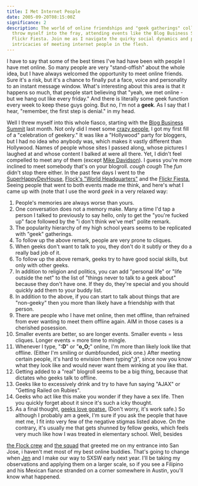 ```yaml
---
title: I Met Internet People
date: 2005-09-20T08:15:00Z
significance: 2
description: The world of online friendships and "geek gatherings" collide as I
  throw myself into the fray, attending events like the Blog Business Summit and
  Flickr Fiesta. Join me as I navigate the quirky social dynamics and ponder the
  intricacies of meeting internet people in the flesh.
---
```


I have to say that some of the best times I've had have been with people I have met online. So many people are very "stand-offish" about the whole idea, but I have always welcomed the opportunity to meet online friends. Sure it's a risk, but it's a chance to finally put a face, voice and personality to an instant message window. What's interesting about this area is that it happens so much, that people start believing that "yeah, we met online - but we hang out like every friday." And there is literally some geek function every week to keep these guys going. But no, I'm not a **geek**. As I say that I hear, "remember, the first step is denial." in my head.

Well I threw myself into this whole fiasco, starting with the [Blog Business Summit][1] last month. Not only did I meet some [crazy people][2], I got my first fill of a "celebration of geekery." It was like a "Hollywood" party for bloggers, but I had no idea who anybody was, which makes it vastly different than Hollywood. Names of people whose sites I passed along, whose pictures I laughed at and whose content I balked at were all there. Yet, I didn't feel compelled to meet any of them (except [Mike Davidson][3]). I guess you're more inclined to meet somebody that's on your blogroll. *cough cough* The *fun* didn't stop there either. In the past few days I went to the [SuperHappyDevHouse][4], [Flock's "World Headquarters"][5] and the [Flickr Fiesta.][6] Seeing people that went to both events made me think, and here's what I came up with (note that I use the word *geek* in a very relaxed way:

1.  People's memories are always worse than yours.
2.  One conversation does not a memory make. Many a time I'd tap a person I talked to previously to say hello, only to get the "you're fucked up" face followed by the "i don't think we've met" polite remark.
3.  The popularity hierarchy of my high school years seems to be replicated with "geek" gatherings.
4.  To follow up the above remark, people are very prone to cliques.
5.  When geeks don't want to talk to you, they don't do it subtly or they do a really bad job of it.
6.  To follow up the above remark, geeks try to have good social skills, but only with other geeks.
7.  In addition to religion and politics, you can add "personal life" or "life outside the net" to the list of "things never to talk to a geek about" because they don't have one. If they do, they're special and you should quickly add them to your buddy list.
8.  In addition to the above, if you can start to talk about things that are "non-geeky" then you more than likely have a friendship with that person.
9.  There are people who I have met online, then met offline, than refrained from ever wanting to meet them offline again. AIM in those cases is a cherished posession.
10. Smaller events are better, so are longer events. Smaller events = less cliques. Longer events = more time to mingle.
11. Whenever I type, "**:D**" or "**o_O;**" online, I'm more than likely look like that offline. (Either I'm smiling or dumbfounded, pick one.) After meeting certain people, it's hard to envision them typing"**;)**", since now you know what they look like and would never want them winking at you like that.
12. Getting added to a "real" blogroll seems to be a big thing, because that dictates who geeks talk to offline.
13. Geeks like to excessively drink and try to have fun saying "AJAX" or "Getting Railed on Rubies".
14. Geeks who act like this make you wonder if they have a sex life. Then you quickly forget about it since it's such a icky thought.
15. As a final thought, [geeks love goatse.][7] (Don't worry, it's work safe.) So although I probably am a geek, I'm sure if you ask the people that have met me, I fit into very few of the negative stigmas listed above. On the contrary, it's usually me that gets shunned by fellow geeks, which feels very much like how I was treated in elementary school. Well, besides

[the Flock crew][8] and [the squad][9] that greeted me on my entrance into San Jose, i haven't met most of my best online buddies. That's going to change when [Jen][10] and I make our way to SXSW early next year. I'll be taking my observations and applying them on a larger scale, so if you see a Filipino and his Mexican fiance stranded on a corner somewhere in Austin, you'll know what happened.

[1]: http://blogbusinesssummit.com
[2]: http://usabilityworks.org
[3]: http://www.mikeindustries.com
[4]: http://flickr.com/photos/tags/superhappydevhouse/
[5]: http://www.flickr.com/photos/avalonstar/45071154/
[6]: http://flickr.com/photos/tags/flickrfiesta/
[7]: http://www.boingboing.net/2005/09/19/moment_of_goatse_art.html
[8]: http://flock.com
[9]: http://viatrax.net
[10]: http://livejournal.com/users/moon_of_ice/
